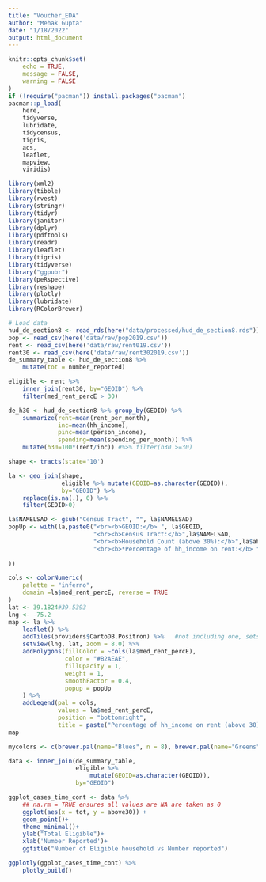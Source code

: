```yaml
---
title: "Voucher_EDA"
author: "Mehak Gupta"
date: "1/18/2022"
output: html_document
---
```


```r
knitr::opts_chunk$set(
	echo = TRUE,
	message = FALSE,
	warning = FALSE
)
if (!require("pacman")) install.packages("pacman")
pacman::p_load(
    here,
    tidyverse,
    lubridate,
    tidycensus,
    tigris,
    acs,
    leaflet,
    mapview,
    viridis)

library(xml2)
library(tibble)
library(rvest)
library(stringr)
library(tidyr)
library(janitor)
library(dplyr)
library(pdftools)
library(readr)
library(leaflet)
library(tigris)
library(tidyverse)
library("ggpubr")
library(peRspective)
library(reshape)
library(plotly)
library(lubridate)
library(RColorBrewer)

# Load data
hud_de_section8 <- read_rds(here("data/processed/hud_de_section8.rds"))
pop <- read_csv(here('data/raw/pop2019.csv'))
rent <- read_csv(here('data/raw/rent019.csv'))
rent30 <- read_csv(here('data/raw/rent302019.csv'))
de_summary_table <- hud_de_section8 %>% 
    mutate(tot = number_reported)
```

```r
eligible <- rent %>%
    inner_join(rent30, by="GEOID") %>%
    filter(med_rent_percE > 30)
```

```r
de_h30 <- hud_de_section8 %>% group_by(GEOID) %>% 
    summarize(rent=mean(rent_per_month),
              inc=mean(hh_income),
              pinc=mean(person_income),
              spending=mean(spending_per_month)) %>%
    mutate(h30=100*(rent/inc)) #%>% filter(h30 >=30) 
```

```r
shape <- tracts(state='10')

la <- geo_join(shape,
               eligible %>% mutate(GEOID=as.character(GEOID)),
               by="GEOID") %>%
    replace(is.na(.), 0) %>%
    filter(GEOID>0)

la$NAMELSAD <- gsub("Census Tract", "", la$NAMELSAD)
popUp <- with(la,paste0("<br><b>GEOID:</b> ", la$GEOID,
                        "<br><b>Census Tract:</b>",la$NAMELSAD,
                        "<br><b>Household Count (above 30%):</b>",la$above30,
                        "<br><b>*Percentage of hh_income on rent:</b> ", specify_decimal(la$med_rent_percE,2)
                        
))

cols <- colorNumeric(
    palette = "inferno",
    domain =la$med_rent_percE, reverse = TRUE
)
lat <- 39.1824#39.5393
lng <- -75.2
map <- la %>%
    leaflet() %>%
    addTiles(providers$CartoDB.Positron) %>%   #not including one, sets the general maps version
    setView(lng, lat, zoom = 8.0) %>%
    addPolygons(fillColor = ~cols(la$med_rent_percE),
                color = "#B2AEAE",
                fillOpacity = 1,
                weight = 1,
                smoothFactor = 0.4,
                popup = popUp
    ) %>%
    addLegend(pal = cols,
              values = la$med_rent_percE,
              position = "bottomright",
              title = paste("Percentage of hh_income on rent (above 30)",sep=" "))
map
```
```r
mycolors <- c(brewer.pal(name="Blues", n = 8), brewer.pal(name="Greens", n = 6), brewer.pal(name="Greys", n = 6), brewer.pal(name="Purples", n = 6), brewer.pal(name="Reds", n = 6))

data <- inner_join(de_summary_table,
                   eligible %>%
                       mutate(GEOID=as.character(GEOID)),
                   by="GEOID")

ggplot_cases_time_cont <- data %>%
    ## na.rm = TRUE ensures all values are NA are taken as 0
    ggplot(aes(x = tot, y = above30)) +
    geom_point()+
    theme_minimal()+
    ylab("Total Eligible")+
    xlab('Number Reported')+
    ggtitle("Number of Eligible household vs Number reported")

ggplotly(ggplot_cases_time_cont) %>%
    plotly_build()
```

